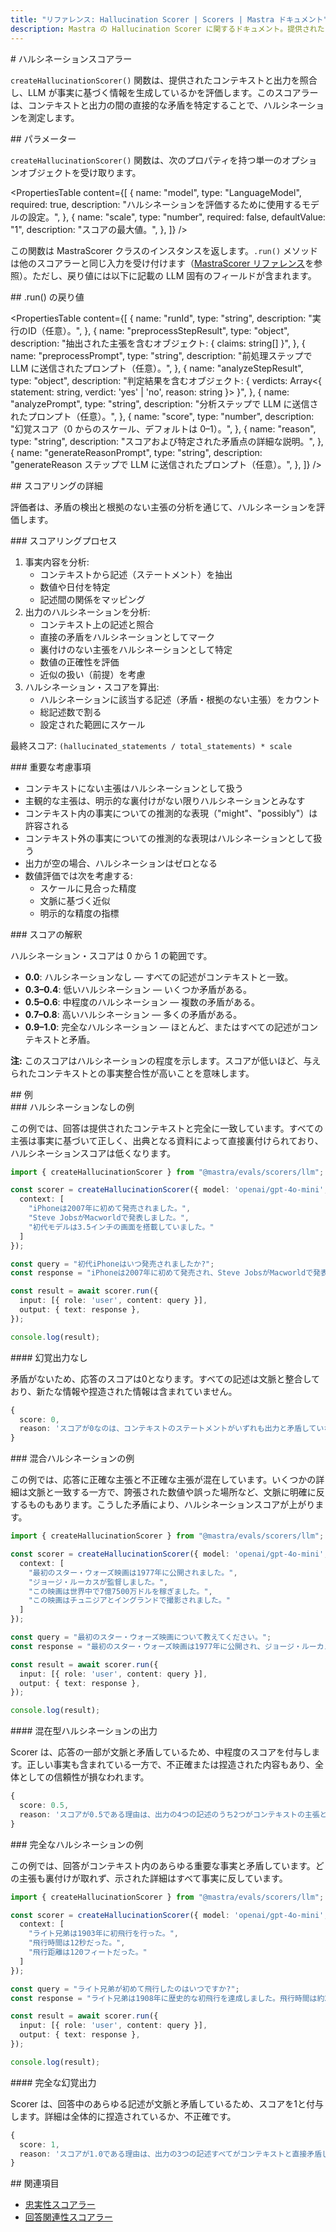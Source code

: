 ```yaml
---
title: "リファレンス: Hallucination Scorer | Scorers | Mastra ドキュメント"
description: Mastra の Hallucination Scorer に関するドキュメント。提供されたコンテキストとの矛盾を特定することで、LLM 出力の事実的正確性を評価します。
---
```


<div id="hallucination-scorer">
  # ハルシネーションスコアラー
</div>

`createHallucinationScorer()` 関数は、提供されたコンテキストと出力を照合し、LLM が事実に基づく情報を生成しているかを評価します。このスコアラーは、コンテキストと出力の間の直接的な矛盾を特定することで、ハルシネーションを測定します。

<div id="parameters">
  ## パラメーター
</div>

`createHallucinationScorer()` 関数は、次のプロパティを持つ単一のオプションオブジェクトを受け取ります。

<PropertiesTable
  content={[
    {
      name: "model",
      type: "LanguageModel",
      required: true,
      description:
        "ハルシネーションを評価するために使用するモデルの設定。",
    },
    {
      name: "scale",
      type: "number",
      required: false,
      defaultValue: "1",
      description: "スコアの最大値。",
    },
  ]}
/>

この関数は MastraScorer クラスのインスタンスを返します。`.run()` メソッドは他のスコアラーと同じ入力を受け付けます（[MastraScorer リファレンス](./mastra-scorer)を参照）。ただし、戻り値には以下に記載の LLM 固有のフィールドが含まれます。

<div id="run-returns">
  ## .run() の戻り値
</div>

<PropertiesTable
  content={[
    {
      name: "runId",
      type: "string",
      description: "実行のID（任意）。",
    },
    {
      name: "preprocessStepResult",
      type: "object",
      description: "抽出された主張を含むオブジェクト: { claims: string[] }",
    },
    {
      name: "preprocessPrompt",
      type: "string",
      description:
        "前処理ステップで LLM に送信されたプロンプト（任意）。",
    },
    {
      name: "analyzeStepResult",
      type: "object",
      description:
        "判定結果を含むオブジェクト: { verdicts: Array<{ statement: string, verdict: 'yes' | 'no', reason: string }> }",
    },
    {
      name: "analyzePrompt",
      type: "string",
      description:
        "分析ステップで LLM に送信されたプロンプト（任意）。",
    },
    {
      name: "score",
      type: "number",
      description: "幻覚スコア（0 からのスケール、デフォルトは 0–1）。",
    },
    {
      name: "reason",
      type: "string",
      description:
        "スコアおよび特定された矛盾点の詳細な説明。",
    },
    {
      name: "generateReasonPrompt",
      type: "string",
      description:
        "generateReason ステップで LLM に送信されたプロンプト（任意）。",
    },
  ]}
/>

<div id="scoring-details">
  ## スコアリングの詳細
</div>

評価者は、矛盾の検出と根拠のない主張の分析を通じて、ハルシネーションを評価します。

<div id="scoring-process">
  ### スコアリングプロセス
</div>

1. 事実内容を分析:
   - コンテキストから記述（ステートメント）を抽出
   - 数値や日付を特定
   - 記述間の関係をマッピング
2. 出力のハルシネーションを分析:
   - コンテキスト上の記述と照合
   - 直接の矛盾をハルシネーションとしてマーク
   - 裏付けのない主張をハルシネーションとして特定
   - 数値の正確性を評価
   - 近似の扱い（前提）を考慮
3. ハルシネーション・スコアを算出:
   - ハルシネーションに該当する記述（矛盾・根拠のない主張）をカウント
   - 総記述数で割る
   - 設定された範囲にスケール

最終スコア: `(hallucinated_statements / total_statements) * scale`

<div id="important-considerations">
  ### 重要な考慮事項
</div>

- コンテキストにない主張はハルシネーションとして扱う
- 主観的な主張は、明示的な裏付けがない限りハルシネーションとみなす
- コンテキスト内の事実についての推測的な表現（"might"、"possibly"）は許容される
- コンテキスト外の事実についての推測的な表現はハルシネーションとして扱う
- 出力が空の場合、ハルシネーションはゼロとなる
- 数値評価では次を考慮する:
  - スケールに見合った精度
  - 文脈に基づく近似
  - 明示的な精度の指標

<div id="score-interpretation">
  ### スコアの解釈
</div>

ハルシネーション・スコアは 0 から 1 の範囲です。

- **0.0**: ハルシネーションなし — すべての記述がコンテキストと一致。
- **0.3–0.4**: 低いハルシネーション — いくつか矛盾がある。
- **0.5–0.6**: 中程度のハルシネーション — 複数の矛盾がある。
- **0.7–0.8**: 高いハルシネーション — 多くの矛盾がある。
- **0.9–1.0**: 完全なハルシネーション — ほとんど、またはすべての記述がコンテキストと矛盾。

**注:** このスコアはハルシネーションの程度を示します。スコアが低いほど、与えられたコンテキストとの事実整合性が高いことを意味します。

<div id="examples">
  ## 例
</div>

<div id="no-hallucination-example">
  ### ハルシネーションなしの例
</div>

この例では、回答は提供されたコンテキストと完全に一致しています。すべての主張は事実に基づいて正しく、出典となる資料によって直接裏付けられており、ハルシネーションスコアは低くなります。

```typescript title="src/example-no-hallucination.ts" showLineNumbers copy
import { createHallucinationScorer } from "@mastra/evals/scorers/llm";

const scorer = createHallucinationScorer({ model: 'openai/gpt-4o-mini', options: {
  context: [
    "iPhoneは2007年に初めて発売されました。",
    "Steve JobsがMacworldで発表しました。",
    "初代モデルは3.5インチの画面を搭載していました。"
  ]
});

const query = "初代iPhoneはいつ発売されましたか?";
const response = "iPhoneは2007年に初めて発売され、Steve JobsがMacworldで発表しました。初代iPhoneは3.5インチの画面を搭載していました。";

const result = await scorer.run({
  input: [{ role: 'user', content: query }],
  output: { text: response },
});

console.log(result);
```


<div id="no-hallucination-output">
  #### 幻覚出力なし
</div>

矛盾がないため、応答のスコアは0となります。すべての記述は文脈と整合しており、新たな情報や捏造された情報は含まれていません。

```typescript
{
  score: 0,
  reason: 'スコアが0なのは、コンテキストのステートメントがいずれも出力と矛盾していないためです。'
}
```


<div id="mixed-hallucination-example">
  ### 混合ハルシネーションの例
</div>

この例では、応答に正確な主張と不正確な主張が混在しています。いくつかの詳細は文脈と一致する一方で、誇張された数値や誤った場所など、文脈に明確に反するものもあります。こうした矛盾により、ハルシネーションスコアが上がります。

```typescript title="src/example-mixed-hallucination.ts" showLineNumbers copy
import { createHallucinationScorer } from "@mastra/evals/scorers/llm";

const scorer = createHallucinationScorer({ model: 'openai/gpt-4o-mini', options: {
  context: [
    "最初のスター・ウォーズ映画は1977年に公開されました。",
    "ジョージ・ルーカスが監督しました。",
    "この映画は世界中で7億7500万ドルを稼ぎました。",
    "この映画はチュニジアとイングランドで撮影されました。"
  ]
});

const query = "最初のスター・ウォーズ映画について教えてください。";
const response = "最初のスター・ウォーズ映画は1977年に公開され、ジョージ・ルーカスが監督しました。興行収入は10億ドルを超え、カリフォルニアで完全に撮影されました。";

const result = await scorer.run({
  input: [{ role: 'user', content: query }],
  output: { text: response },
});

console.log(result);
```


<div id="mixed-hallucination-output">
  #### 混在型ハルシネーションの出力
</div>

Scorer は、応答の一部が文脈と矛盾しているため、中程度のスコアを付与します。正しい事実も含まれている一方で、不正確または捏造された内容もあり、全体としての信頼性が損なわれます。

```typescript
{
  score: 0.5,
  reason: 'スコアが0.5である理由は、出力の4つの記述のうち2つがコンテキストの主張と矛盾しており、正確な情報と不正確な情報が均衡していることを示しているためです。'
}
```


<div id="complete-hallucination-example">
  ### 完全なハルシネーションの例
</div>

この例では、回答がコンテキスト内のあらゆる重要な事実と矛盾しています。どの主張も裏付けが取れず、示された詳細はすべて事実に反しています。

```typescript title="src/example-complete-hallucination.ts" showLineNumbers copy
import { createHallucinationScorer } from "@mastra/evals/scorers/llm";

const scorer = createHallucinationScorer({ model: 'openai/gpt-4o-mini', options: {
  context: [
    "ライト兄弟は1903年に初飛行を行った。",
    "飛行時間は12秒だった。",
    "飛行距離は120フィートだった。"
  ]
});

const query = "ライト兄弟が初めて飛行したのはいつですか?";
const response = "ライト兄弟は1908年に歴史的な初飛行を達成しました。飛行時間は約2分で、距離はほぼ1マイルでした。";

const result = await scorer.run({
  input: [{ role: 'user', content: query }],
  output: { text: response },
});

console.log(result);

```


<div id="complete-hallucination-output">
  #### 完全な幻覚出力
</div>

Scorer は、回答中のあらゆる記述が文脈と矛盾しているため、スコアを1と付与します。詳細は全体的に捏造されているか、不正確です。

```typescript
{
  score: 1,
  reason: 'スコアが1.0である理由は、出力の3つの記述すべてがコンテキストと直接矛盾しているためです：初飛行は1908年ではなく1903年、飛行時間は約2分ではなく12秒、飛行距離はほぼ1マイルではなく120フィートでした。'
}
```


<div id="related">
  ## 関連項目
</div>

- [忠実性スコアラー](./faithfulness)
- [回答関連性スコアラー](./answer-relevancy)